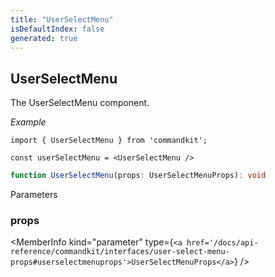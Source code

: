 ```yaml
---
title: "UserSelectMenu"
isDefaultIndex: false
generated: true
---
```



<!-- This file was generated from the CommandKit source. Do not modify. Instead, re-run the "docgen" script -->


## UserSelectMenu

<GenerationInfo sourceFile="packages/commandkit/src/components/v1/select-menu/SelectMenu.ts" sourceLine="198" packageName="commandkit" />

The UserSelectMenu component.



*Example*

```tsx
import { UserSelectMenu } from 'commandkit';

const userSelectMenu = <UserSelectMenu />
```

```ts title="Signature"
function UserSelectMenu(props: UserSelectMenuProps): void
```
Parameters

### props

<MemberInfo kind="parameter" type={`<a href='/docs/api-reference/commandkit/interfaces/user-select-menu-props#userselectmenuprops'>UserSelectMenuProps</a>`} />

